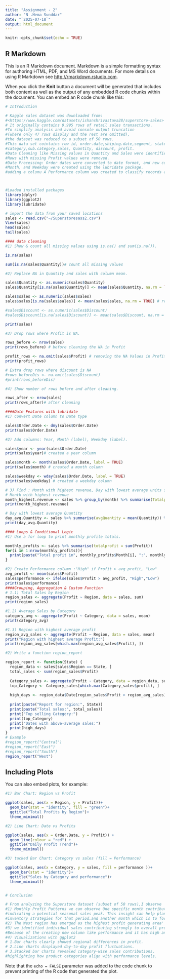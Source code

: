 ---
title: "Assignment - 2"
author: "N .Hema Sunddar"
date: "`2025-07-18`"
output: html_document
---

```{r setup, include=FALSE}
knitr::opts_chunk$set(echo = TRUE)
```

## R Markdown

This is an R Markdown document. Markdown is a simple formatting syntax for authoring HTML, PDF, and MS Word documents. For more details on using R Markdown see <http://rmarkdown.rstudio.com>.

When you click the **Knit** button a document will be generated that includes both content as well as the output of any embedded R code chunks within the document. You can embed an R code chunk like this:

```{r}
# Introduction

# Kaggle sales dataset was downloaded from: 
#<https://www.kaggle.com/datasets/ishanshrivastava28/superstore-sales>
# It originally contains 9,995 rows of retail sales transactions.
#To simplify analysis and avoid console output truncation 
#(where only 47 rows display and the rest are omitted),
#the dataset was reduced to a subset of 50 rows.
#This data set cointains row id, order.date,shiping.date,segment, state, region,
#category,sub.category,sales, Quantity, discount, profit.
#Data Cleaning like Missing values in Quantity and Sales were identified and replaced with column means.
#Rows with missing Profit values were removed.
#Date Processing: Order dates were converted to date format, and new columns like Year,
#Month, and Weekday were created using the lubridate package.
#adding a colunu A Performance column was created to classify records as “High” or “Low” based on average profit.



#Loaded installed packages
library(dplyr)
library(ggplot2)
library(lubridate)

# import the data from your saved locations
sales <- read.csv("~/Superstoresass2.csv")
View(sales)
head(sales)
tail(sales)

#### data cleaning
#1) Show & count all missing values using is.na() and sum(is.na()).

is.na(sales)

sum(is.na(sales$Quantity))# count all missing values

#2) Replace NA in Quantity and sales with column mean. 

sales$Quantity <- as.numeric(sales$Quantity)
sales$Quantity[is.na(sales$Quantity)] <- mean(sales$Quantity, na.rm = TRUE) # replace NA in QUantity column

sales$sales <- as.numeric(sales$sales)
sales$sales[is.na(sales$sales)] <- mean(sales$sales, na.rm = TRUE) # replace NA in sales column

#sales$Discount <- as.numeric(sales$Discount)
#sales$Discount[is.na(sales$Discount)] <- mean(sales$Discount, na.rm = TRUE)

print(sales)

#3) Drop rows where Profit is NA.

rows_before <- nrow(sales)
print(rows_before) # before cleaning the NA in Profit

profit_rows <- na.omit(sales$Profit) # removing the NA Values in Profit
print(profit_rows)

# Extra drop rows where discount is NA
#rows_beforeDis <- na.omit(sales$Discount)
#print(rows_beforeDis)

#4) Show number of rows before and after cleaning. 

rows_after <- nrow(sales)
print(rows_after)# after cleaning

####Date Features with lubridate 
#1) Convert Date column to Date type 

sales$Order.Date <- dmy(sales$Order.Date)
print(sales$Order.Date)

#2) Add columns: Year, Month (label), Weekday (label). 

sales$year <- year(sales$Order.Date)
print(sales$year)# created a year column

sales$month <- month(sales$Order.Date, label = TRUE)
print(sales$month) # created a month column

sales$weekday <- wday(sales$Order.Date, label = TRUE)
print(sales$weekday) # created a weekday column

# 3) Find : Month with highest revenue, Day with lowest average units sold
# Month with highest revenue
month_highest.revenue <- sales %>% group_by(month) %>% summarise(Totalprofit = sum(Profit)) %>% arrange(desc(Totalprofit)) %>% head(1)
print(month_highest.revenue)

# Day with lowest average Quantity
day_avg.Quantity <- sales %>% summarise(avgQuantity = mean(Quantity)) %>% arrange(avgQuantity) %>% head(1)
print(day_avg.Quantity)

#### Loops & Conditional Logic
#1) Use a for loop to print monthly profile totals.

monthly_profits <- sales %>% summarise(totalprofit = sum(Profit))
for(i in 1:nrow(monthly_profits)){
  print(paste("Total profit in", monthly_profits$Month[i], ":", monthly_profits$totalprofit[i]))
}

#2) Create Performance column :"High" if Profit > avg profit, "Low" 
avg_profit <- mean(sales$Profit)
sales$performance <- ifelse(sales$Profit > avg_profit, "High","Low")
print(sales$performance)
####Grouping, Aggregation & Custom Function
# 1.1) Total Sales by Region
region_sales <- aggregate(Profit ~ Region, data = sales, sum)
print(region_sales)

#1.2) Average Sales by Category
category_avg <- aggregate(Profit ~ Category, data = sales, mean)
print(category_avg)

#1.3) Region with highest average profit
region_avg_sales <- aggregate(Profit ~ Region, data = sales, mean)
print("Region with highest average Profit:")
print(region_avg_sales[which.max(region_avg_sales$Profit), ])

#2) Write a function region_report

region_report <- function(State) {
  region_data <- sales[sales$Region == State, ]
  total_sales <- sum(region_sales$Profit)
  
  Category_sales <- aggregate(Profit ~ Category, data = region_data, sum)
  top_Category <- Category_sales[which.max(Category_sales$profit), ]
  
  high_days <- region_data$Date[region_sales$Profit > region_avg_sales]
  
  print(paste("Report for region:", State))
  print(paste("Total sales:", total_sales))
  print("Top selling Category:")
  print(top_Category)
  print("Dates with above-average sales:")
  print(high_days)
}
# Example 
#region_report("Central")
#region_report("East")
#region_report("South")
region_report("West")
```

## Including Plots

You can also embed plots, for example:

```{r pressure, echo= FALSE}
#1) Bar Chart: Region vs Profit

ggplot(sales, aes(x = Region, y = Profit))+
  geom_bar(stat = "identity", fill = "green")+
  ggtitle("Total Profits by Region")+
  theme_minimal()

#2) Line Chart: Date vs Profits

ggplot(sales, aes(x = Order.Date, y = Profit)) +
  geom_line(colour = "red") +
  ggtitle("Daily Profit Trend")+
  theme_minimal()

#3) tacked Bar Chart: Category vs sales (fill = Performance)

ggplot(sales, aes(x = Category, y = sales, fill = performance ))+
  geom_bar(stat = "identity")+
  ggtitle("Sales by Category and performance")+
  theme_minimal()


# Conclusion

# From analyzing the Superstore dataset (subset of 50 rows),I observe 
#1) Monthly Profit Patterns we can observe One specific month contributed the highest total profit,
#indicating a potential seasonal sales peak. This insight can help plan marketing and 
#inventory strategies for that period.and another month which is to focus on it because it s showing losses
#2) The West region has emerged as the highest profit generating area'
#3) we identified individual sales contributing strongly to overall profitability.
#Because of the creating new column like performance and it has high and low categrioes
#4) Visualizations with ggplot2 
# 1.Bar charts clearly showed regional differences in profit.
# 2.Line charts displayed day-to-day profit fluctuations.
# 3.Stacked bar charts revealed category-wise sales contributions, 
#highlighting how product categories align with performance levels.

```

Note that the `echo = FALSE` parameter was added to the code chunk to prevent printing of the R code that generated the plot.
